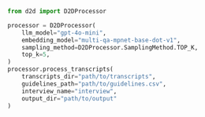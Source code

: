 
```python
from d2d import D2DProcessor

processor = D2DProcessor(
    llm_model="gpt-4o-mini",
    embedding_model="multi-qa-mpnet-base-dot-v1",
    sampling_method=D2DProcessor.SamplingMethod.TOP_K,
    top_k=5,
)
processor.process_transcripts(
    transcripts_dir="path/to/transcripts",
    guidelines_path="path/to/guidelines.csv",
    interview_name="interview",
    output_dir="path/to/output"
)
```